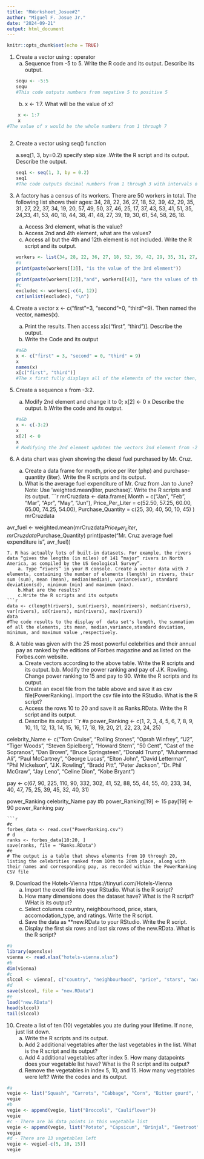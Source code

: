 ```yaml
---
title: "RWorksheet_Josue#2"
author: "Miguel F. Josue Jr."
date: "2024-09-21"
output: html_document
---
```


```r
knitr::opts_chunk$set(echo = TRUE)
```
1. Create a vector using : operator
    a. Sequence from -5 to 5. Write the R code and its output.
    Describe its output.
```r
sequ <- -5:5
sequ
#This code outputs numbers from negative 5 to positive 5
```
      
    b. x <- 1:7. What will be the value of x?

```r
    x <- 1:7
    x
#The value of x would be the whole numbers from 1 through 7
    
```
2. Create a vector using seq() function
    
    a.seq(1, 3, by=0.2) specify step size .Write the R script and its output.
    Describe the output.
```r
seq1 <- seq(1, 3, by = 0.2)
seq1
#The code outputs decimal numbers from 1 through 3 with intervals of 0.2
```
3. A factory has a census of its workers. There are 50 workers in total. The following list shows their ages: 34, 28, 22, 36, 27, 18, 52, 39, 42, 29, 35, 31, 27, 22, 37, 34, 19, 20, 57, 49, 50,  37, 46, 25, 17, 37, 43, 53, 41, 51, 35, 24,33, 41, 53, 40, 18, 44, 38, 41, 48, 27, 39, 19, 30, 61, 54, 58, 26, 18.
    a. Access 3rd element, what is the value?
    b. Access 2nd and 4th element, what are the values?
    c. Access all but the 4th and 12th element is not included. Write the R script and its output.
```r
workers <- list(34, 28, 22, 36, 27, 18, 52, 39, 42, 29, 35, 31, 27, 22, 37, 34, 19, 20, 57, 49, 50,  37, 46, 25, 17, 37, 43, 53, 41, 51, 35, 24,33, 41, 53, 40, 18, 44, 38, 41, 48, 27, 39, 19, 30, 61, 54, 58, 26, 18)
#a
print(paste(workers[[3]], "is the value of the 3rd element"))
#b
print(paste(workers[[2]],"and", workers[[4]], "are the values of the 2nd and 4th element, respectively"))
#c
excludec <- workers[-c(4, 12)]
cat(unlist(excludec), "\n")
```
4. Create a vector x <- c("first"=3, "second"=0, "third"=9). Then named the vector, names(x).

    a. Print the results. Then access x[c("first", "third")]. Describe the output.
    b. Write the Code and its output
```r
#a&b
x <- c("first" = 3, "second" = 0, "third" = 9)
x
names(x)
x[c("first", "third")]
#The x first fully displays all of the elements of the vector then,the names(x) function call displayed the strings of the vector, while the third line of code outputted both the strings and numeric values of both the first and third elements.
```
5. Create a sequence x from -3:2.
    a. Modify 2nd element and change it to 0; x[2] <- 0 x Describe the output.
    b.Write the code and its output.
```r
#a&b
x <- c(-3:2)
x
x[2] <- 0
x
# Modifying the 2nd element updates the vectors 2nd element from -2 to 0
```
6. A data chart was given showing the diesel fuel purchased by Mr. Cruz.
    a. Create a data frame for month, price per liter (php) and purchase-quantity (liter). Write the R scripts and its output.
    b. What is the average fuel expenditure of Mr. Cruz from Jan to June? Note: Use ‘weighted.mean(liter, purchase)‘. Write the R scripts and its output.
```r
mrCruzdata <- data.frame(
  Month = c("Jan", "Feb", "Mar", "Apr", "May", "Jun"),
  Price_Per_Liter = c(52.50, 57.25, 60.00, 65.00, 74.25, 54.00),
  Purchase_Quantity = c(25, 30, 40, 50, 10, 45)
)
mrCruzdata

avr_fuel <- weighted.mean(mrCruzdata$Price_Per_Liter, mrCruzdata$Purchase_Quantity)
print(paste("Mr. Cruz average fuel expenditure is", avr_fuel))
```
7. R has actually lots of built-in datasets. For example, the rivers data “gives the lengths (in miles) of 141 “major” rivers in North America, as compiled by the US Geological Survey”.
    a. Type “rivers” in your R console. Create a vector data with 7 elements, containing the number of elements (length) in rivers, their sum (sum), mean (mean), median(median), variance(var), standard deviation(sd), minimum (min) and maximum (max).
    b.What are the results?
    c.Write the R scripts and its outputs
```r
data <- c(length(rivers), sum(rivers), mean(rivers), median(rivers), var(rivers), sd(rivers), min(rivers), max(rivers))
data
#The code results to the display of  data set's length, the summation of all the elements, its mean, median,variance,standard deviation, minimum, and maximum value ,respectively.
```
8. A table was given with the 25 most powerful celebrities and their annual pay as ranked by the editions of Forbes magazine and as listed on the Forbes.com website.
    a. Create vectors according to the above table. Write the R scripts and its output.
    b.b. Modify the power ranking and pay of J.K. Rowling. Change power ranking to 15 and pay to 90. Write the R scripts and its output.
    c. Create an excel file from the table above and save it as csv file(PowerRanking). Import the csv file into the RStudio. What is the R script?
    d. Access the rows 10 to 20 and save it as Ranks.RData. Write the R script and its output.
    e. Describe its output
```r
#a
power_Ranking <- c(1, 2, 3, 4, 5, 6, 7, 8, 9, 10, 11, 12, 13, 14, 15, 16, 17, 18, 19, 20, 21, 22, 23, 24, 25)

celebrity_Name <- c("Tom Cruise", "Rolling Stones", "Oprah Winfrey", "U2", "Tiger Woods", "Steven Spielberg", "Howard Stern", "50 Cent", "Cast of the Sopranos", "Dan Brown", "Bruce Springsteen", "Donald Trump", "Muhammad Ali", "Paul McCartney", "George Lucas", "Elton John", "David Letterman", "Phil Mickelson", "J.K. Rowling", "Bradd Pitt", "Peter Jackson", "Dr. Phil McGraw", "Jay Leno", "Celine Dion", "Kobe Bryant")

pay <- c(67, 90, 225, 110, 90, 332, 302, 41, 52, 88, 55, 44, 55, 40, 233, 34, 40, 47, 75, 25, 39, 45, 32, 40, 31)

power_Ranking
celebrity_Name
pay
#b
power_Ranking[19] <- 15
pay[19] <- 90
power_Ranking
pay

```
```r
#c
forbes_data <- read.csv("PowerRanking.csv")
# d
ranks <- forbes_data[10:20, ]
save(ranks, file = "Ranks.RData")
#e
# The output is a table that shows elements from 10 through 20, listing the celebrities ranked from 10th to 20th place, along with their names and corresponding pay, as recorded within the PowerRanking CSV file
```
9. Download the Hotels-Vienna https://tinyurl.com/Hotels-Vienna
     a. Import the excel file into your RStudio. What is the R script?
     b. How many dimensions does the dataset have? What is the R script? WHat is its output?
     c. Select columns country, neighbourhood, price, stars, accomodation_type, and ratings. Write the R script.
     d. Save the data as **new.RData to your RStudio. Write the R script.
     e. Display the first six rows and last six rows of the new.RData. What is the R script?

```r
#a
library(openxlsx)
vienna <- read.xlsx("hotels-vienna.xlsx")
#b
dim(vienna)
#c
slccol <- vienna[, c("country", "neighbourhood", "price", "stars", "accommodation_type", "rating")]
#d
save(slccol, file = "new.RData")
#e
load("new.RData")
head(slccol)
tail(slccol)

```
10. Create a list of ten (10) vegetables you ate during your lifetime. If none, just list down.
      a. Write the R scripts and its output.
      b. Add 2 additional vegetables after the last vegetables in the list. What is the R script and its output?
      c. Add 4 additional vegetables after index 5. How many datapoints does your vegetable list have? What is the R script and its output?
    d. Remove the vegetables in index 5, 10, and 15. How many vegetables were left? Write the codes and its output.

```r
#a
vegie <- list("Squash", "Carrots", "Cabbage", "Corn", "Bitter gourd", "Bok Choy", "Beans", "Stringbeans", "Onion", "Garlic")
vegie
#b
vegie <- append(vegie, list("Broccoli", "Cauliflower"))
vegie
#c - There are 16 data points in this vegetable list
vegie <- append(vegie, list("Potato", "Capsicum", "Brinjal", "Beetroot"), after = 5)
vegie
#d - There are 13 vegetables left
vegie <- vegie[-c(5, 10, 15)]
vegie
```






    

    

    
    


  

